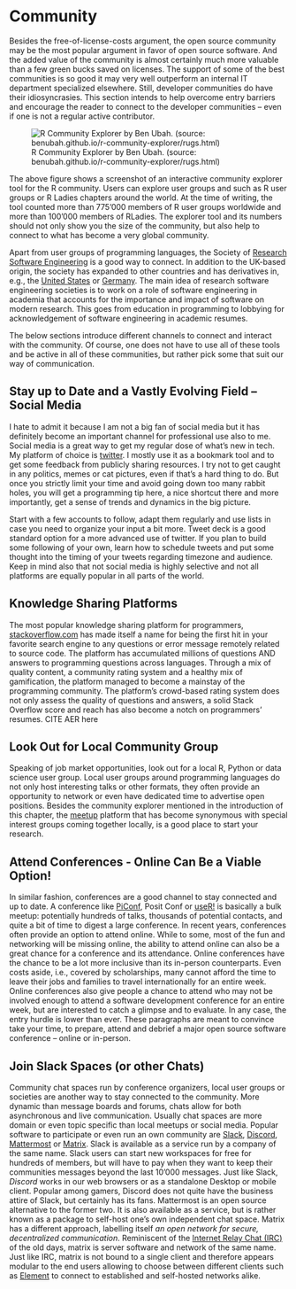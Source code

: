 # Community

Besides the free-of-license-costs argument, the open source community may be the most popular argument in favor of open source software. 
And the added value of the community is almost certainly much more valuable than a few green bucks saved on licenses. 
The support of some of the best communities is so good it may very well outperform an internal IT department specialized elsewhere.
Still, developer communities do have their idiosyncrasies.
This section intends to help overcome entry barriers and encourage the reader to connect to the developer communities -- even if one is not a regular active contributor. 

![R Community Explorer by Ben Ubah. (source: benubah.github.io/r-community-explorer/rugs.html)](images/community_explorer.png)

The above figure shows a screenshot of an interactive community explorer tool for the R community.
Users can explore user groups and such as R user groups or R Ladies chapters around the world. At the time of writing, the tool counted more than 775'000 members of R user groups worldwide and more than 100'000 members of RLadies.
The explorer tool and its numbers should not only show you the size of the community, but also help to connect to what has become a very global community. 

Apart from user groups of programming languages, the Society of [Research Software Engineering](https://society-rse.org/) is a good way to connect.
In addition to the UK-based origin, the society has expanded to other countries and has derivatives in, e.g., the [United States](https://us-rse.org/) or [Germany](https://de-rse.org/de/index.html).
The main idea of research software engineering societies is to work on a role of software engineering in academia that accounts for the importance and impact of software on modern research. This goes from education in programming to lobbying for acknowledgement of software engineering in academic resumes. 

The below sections introduce different channels to connect and interact with the community. 
Of course, one does not have to use all of these tools and be active in all of these communities, but rather pick some that suit our way of communication. 

## Stay up to Date and a Vastly Evolving Field -- Social Media

I hate to admit it because I am not a big fan of social media but it has definitely become an important channel for professional use also to me.
Social media is a great way to get my regular dose of what's new in tech. My platform of choice is [twitter](https://twitter.com/whatsgoodio).
I mostly use it as a bookmark tool and to get some feedback from publicly sharing resources.
I try not to get caught in any politics, memes or cat pictures, even if that's a hard thing to do. 
But once you strictly limit your time and avoid going down too many rabbit holes, you will get a programming tip here, a nice shortcut there and more importantly, get a sense of trends and dynamics in the big picture. 

Start with a few accounts to follow, adapt them regularly and use lists in case you need to organize your input a bit more. Tweet deck is a good standard option for a more advanced use of twitter.
If you plan to build some following of your own, learn how to schedule tweets and put some thought into the timing of your tweets regarding timezone and audience.
Keep in mind also that not social media is highly selective and not all platforms are equally popular in all parts of the world.  

## Knowledge Sharing Platforms

The most popular knowledge sharing platform for programmers, [stackoverflow.com](https://stackoverflow.com) has made itself a name for being the first hit in your favorite search engine to any questions or error message remotely related to source code.
The platform has accumulated millions of questions AND answers to programming questions across languages. 
Through a mix of quality content, a community rating system and a healthy mix of gamification, the platform managed to become a mainstay of the programming community. 
The platform's crowd-based rating system does not only assess the quality of questions and answers, a solid Stack Overflow score and reach has also become a notch on programmers' resumes.  CITE AER here

## Look Out for Local Community Group 

Speaking of job market opportunities, look out for a local R, Python or data science user group. 
Local user groups around programming languages do not only host interesting talks or other formats, they often provide an opportunity to network or even have dedicated time to advertise open positions. 
Besides the community explorer mentioned in the introduction of this chapter, the [meetup](https://www.meetup.com/) platform that has become synonymous with special interest groups coming together locally, is a good place to start your research.  


## Attend Conferences - Online Can Be a Viable Option!

In similar fashion, conferences are a good channel to stay connected and up to date. 
A conference like [PiConf](https://piconf.net/), Posit Conf or [useR!](https://twitter.com/_useRconf) is basically a bulk meetup: potentially hundreds of talks, thousands of potential contacts, and quite a bit of time to digest a large conference. 
In recent years, conferences often provide an option to attend online. While to some, most of the fun and networking will be missing online, the ability to attend online can also be a great chance for a conference and its attendance. Online conferences have the chance to be a lot more inclusive than its in-person counterparts. Even costs aside, i.e., covered by scholarships, many cannot afford the time to leave their jobs and families to travel internationally for an entire week. 
Online conferences also give people a chance to attend who may not be involved enough to attend a software development conference for an entire week, but are interested to catch a glimpse and to evaluate. 
In any case, the entry hurdle is lower than ever. These paragraphs are meant to convince  take your time, to prepare, attend and debrief a major open source software conference -- online or in-person. 


## Join Slack Spaces (or other Chats) 

Community chat spaces run by conference organizers, local user groups or societies are another way to stay connected to the community. More dynamic than message boards and forums, chats allow for both asynchronous and live communication. Usually chat spaces are 
more domain or even topic specific than local meetups or social media.
Popular software to participate or even run an own community are [Slack](https://slack.com), [Discord](https://discord.com/), [Mattermost](https://mattermost.com/) or [Matrix](https://matrix.org/).
Slack is available as a service run by a company of the same name.
Slack users can start new workspaces for free for hundreds of members, but will have to pay when they want to keep their communities messages beyond the last 10'000 messages.
Just like Slack, *Discord* works in our web browsers or as a standalone Desktop or mobile client.
Popular among gamers, Discord does not quite have the business attire of Slack, but certainly has its fans.
Mattermost is an open source alternative to the former two.
It is also available as a service, but is rather known as a package to self-host one's own independent chat space.
Matrix has a different approach, labelling itself *an open network for secure, decentralized communication*.
Reminiscent of the [Internet Relay Chat (IRC)](https://en.wikipedia.org/wiki/Internet_Relay_Chat) of the old days, matrix is server software and network of the same name. 
Just like IRC, matrix is not bound to a single client and therefore appears modular to the end users allowing to choose between different clients such as [Element](https://element.io/) to connect to established and self-hosted networks alike. 

